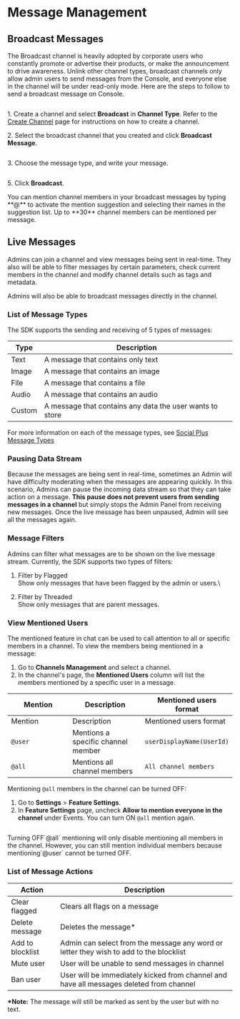 # Message Management

## Broadcast Messages

The Broadcast channel is heavily adopted by corporate users who constantly promote or advertise their products, or make the announcement to drive awareness. Unlink other channel types, broadcast channels only allow admin users to send messages from the Console, and everyone else in the channel will be under read-only mode. Here are the steps to follow to send a broadcast message on Console.

<figure><img src="../../../.gitbook/assets/Screenshot 2567-11-12 at 4.49.11 PM.jpg" alt="" /><figcaption></figcaption></figure>

1\. Create a channel and select **Broadcast** in **Channel Type**. Refer to the[ Create Channel](channel-management.md#create-channel) page for instructions on how to create a channel.

2\. Select the broadcast channel that you created and click **Broadcast Message**.

<figure><img src="../../../.gitbook/assets/Screenshot 2567-11-12 at 4.54.11 PM.png" alt="" /><figcaption></figcaption></figure>

3\. Choose the message type, and write your message.

<figure><img src="../../../.gitbook/assets/Screenshot 2567-11-12 at 4.55.09 PM.png" alt="" /><figcaption></figcaption></figure>

5\. Click **Broadcast**.

<Info>
You can mention channel members in your broadcast messages by typing **@** to activate the mention suggestion and selecting their names in the suggestion list. Up to **30** channel members can be mentioned per message.
</Info>

## Live Messages

Admins can join a channel and view messages being sent in real-time. They also will be able to filter messages by certain parameters, check current members in the channel and modify channel details such as tags and metadata.

Admins will also be able to broadcast messages directly in the channel.

### List of Message Types

The SDK supports the sending and receiving of 5 types of messages:

| Type   | Description                                              |
| ------ | -------------------------------------------------------- |
| Text   | A message that contains only text                        |
| Image  | A message that contains an image                         |
| File   | A message that contains a file                           |
| Audio  | A message that contains an audio                         |
| Custom | A message that contains any data the user wants to store |

For more information on each of the message types, see [Social Plus Message Types](https://docs.amity.co/amity-chat/core-concepts/messaging#message-types)&#x20;

### Pausing Data Stream

Because the messages are being sent in real-time, sometimes an Admin will have difficulty moderating when the messages are appearing quickly. In this scenario, Admins can pause the incoming data stream so that they can take action on a message. **This pause does not prevent users from sending messages in a channel** but simply stops the Admin Panel from receiving new messages. Once the live message has been unpaused, Admin will see all the messages again.

### Message Filters

Admins can filter what messages are to be shown on the live message stream. Currently, the SDK supports two types of filters:

1. Filter by Flagged\
   Show only messages that have been flagged by the admin or users.\

2. Filter by Threaded\
   Show only messages that are parent messages.

### View Mentioned Users

The mentioned feature in chat can be used to call attention to all or specific members in a channel. To view the members being mentioned in a message:

1. Go to  **Channels Management** and select a channel.
2. In the channel's page, the **Mentioned Users** column will list the members mentioned by a specific user in a message.&#x20;

<table data-header-hidden><thead><tr><th width="210">Mention</th><th width="232.33333333333331">Description</th><th>Mentioned users format</th></tr></thead><tbody><tr><td>Mention</td><td>Description</td><td>Mentioned users format</td></tr><tr><td><code>@user</code></td><td>Mentions a specific channel member</td><td><code>userDisplayName(UserId)</code></td></tr><tr><td><code>@all</code></td><td>Mentions all channel members</td><td><code>All channel members</code></td></tr></tbody></table>

Mentioning `@all` members in the channel can be turned OFF:

1. Go to **Settings** > **Feature Settings**.
2. In **Feature Settings** page, uncheck **Allow to mention everyone in the channel** under Events. You can turn ON `@all` mention again.

<figure><img src="../../../.gitbook/assets/Screenshot 2567-11-12 at 4.57.38 PM.png" alt="" /><figcaption></figcaption></figure>

<Info>
Turning OFF`@all` mentioning will only disable mentioning all members in the channel. However, you can still mention individual members because mentioning`@user` cannot be turned OFF.
</Info>

### List of Message Actions

| Action           | Description                                                                             |
| ---------------- | --------------------------------------------------------------------------------------- |
| Clear flagged    | Clears all flags on a message                                                           |
| Delete message   | Deletes the message\*                                                                   |
| Add to blocklist | Admin can select from the message any word or letter they wish to add to the blocklist  |
| Mute user        | User will be unable to send messages in channel                                         |
| Ban user         | User will be immediately kicked from channel and have all messages deleted from channel |

**\*Note:** The message will still be marked as sent by the user but with no text.
